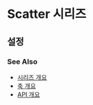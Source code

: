 # Scatter 시리즈

## 설정

### See Also

- [시리즈 개요](/guide/series)
- [축 개요](/guide/axes)
- [API 개요](/docs)